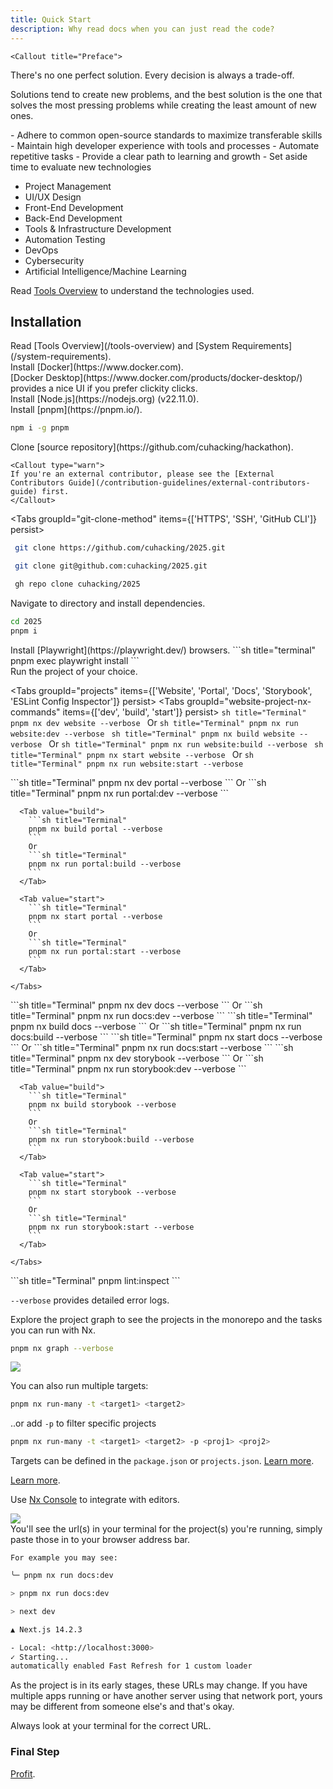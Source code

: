```yaml
---
title: Quick Start
description: Why read docs when you can just read the code?
---
```



    <Callout title="Preface">

There's no one perfect solution. Every decision is always a trade-off.

Solutions tend to create new problems, and the best solution is the one that solves the most pressing problems while creating the least amount of new ones.

<Accordions>
  <Accordion title="What do you strive for?">
- Adhere to common open-source standards to maximize transferable skills
- Maintain high developer experience with tools and processes
- Automate repetitive tasks
- Provide a clear path to learning and growth
- Set aside time to evaluate new technologies

</Accordion>
  <Accordion title="What can I learn by contributing to this project?">

- Project Management
- UI/UX Design
- Front-End Development
- Back-End Development
- Tools & Infrastructure Development
- Automation Testing
- DevOps
- Cybersecurity
- Artificial Intelligence/Machine Learning

Read [Tools Overview](/tools-overview) to understand the technologies used.

</Accordion>
</Accordions>

</Callout>

## Installation

<div className="steps">
  <div className="step">
    Read [Tools Overview](/tools-overview) and [System Requirements](/system-requirements).
  </div>

  <div className="step">
    Install [Docker](https://www.docker.com).
  </div>
  [Docker Desktop](https://www.docker.com/products/docker-desktop/) provides a
  nice UI if you prefer clickity clicks.
  <div className="step">
    Install [Node.js](https://nodejs.org) (v22.11.0).
  </div>
  <div className="step">
    Install [pnpm](https://pnpm.io/).

```sh title="Terminal"
npm i -g pnpm
```

</div>


<div className="step">
Clone [source repository](https://github.com/cuhacking/hackathon).

    <Callout type="warn">
    If you're an external contributor, please see the [External Contributors Guide](/contribution-guidelines/external-contributors-guide) first.
    </Callout>

<Tabs groupId="git-clone-method" items={['HTTPS', 'SSH', 'GitHub CLI']} persist>
  <Tab value="HTTPS">

```sh title="Terminal"
 git clone https://github.com/cuhacking/2025.git
```

</Tab>
<Tab value="SSH">

```sh title="Terminal"
 git clone git@github.com:cuhacking/2025.git
```

</Tab>
<Tab value="GitHub CLI">

```sh title="Terminal"
 gh repo clone cuhacking/2025
```

</Tab>
</Tabs>

  </div>
  <div className="step">
    Navigate to directory and install dependencies.

```sh title="terminal"
cd 2025
pnpm i
```

  </div>

  <div className="step">
    Install [Playwright](https://playwright.dev/) browsers.
    ```sh title="terminal"
    pnpm exec playwright install
    ```
  </div>

  <div className="step">
  Run the project of your choice.

<Tabs groupId="projects" items={['Website', 'Portal', 'Docs', 'Storybook', 'ESLint Config Inspector']} persist>
  <Tab value="Website">
    <Tabs groupId="website-project-nx-commands" items={['dev', 'build', 'start']} persist>
      <Tab value="dev">
        ```sh title="Terminal"
        pnpm nx dev website --verbose
        ```
        Or
        ```sh title="Terminal"
        pnpm nx run website:dev --verbose
        ```
      </Tab>
      <Tab value="build">
        ```sh title="Terminal"
        pnpm nx build website --verbose
        ```
        Or
        ```sh title="Terminal"
        pnpm nx run website:build --verbose
        ```
      </Tab>
      <Tab value="start">
        ```sh title="Terminal"
        pnpm nx start website --verbose
        ```
        Or
        ```sh title="Terminal"
        pnpm nx run website:start --verbose
        ```
      </Tab>
    </Tabs>
  </Tab>

  <Tab value="Portal">
    <Tabs
      groupId="portal-project-nx-commands"
      items={["dev", "build", "start"]}
      persist
    >
      <Tab value="dev">
        ```sh title="Terminal"
        pnpm nx dev portal --verbose
        ```
        Or
        ```sh title="Terminal"
        pnpm nx run portal:dev --verbose
        ```
      </Tab>

      <Tab value="build">
        ```sh title="Terminal"
        pnpm nx build portal --verbose
        ```
        Or
        ```sh title="Terminal"
        pnpm nx run portal:build --verbose
        ```
      </Tab>

      <Tab value="start">
        ```sh title="Terminal"
        pnpm nx start portal --verbose
        ```
        Or
        ```sh title="Terminal"
        pnpm nx run portal:start --verbose
        ```
      </Tab>

    </Tabs>
  </Tab>

  <Tab value="Docs">
    <Tabs groupId="docs-project-nx-commands" items={['dev', 'build', 'start']} persist>
      <Tab value="dev">
        ```sh title="Terminal"
        pnpm nx dev docs --verbose
        ```
        Or
        ```sh title="Terminal"
        pnpm nx run docs:dev --verbose
        ```
      </Tab>
      <Tab value="build">
        ```sh title="Terminal"
        pnpm nx build docs --verbose
        ```
        Or
        ```sh title="Terminal"
        pnpm nx run docs:build --verbose
        ```
      </Tab>
      <Tab value="start">
        ```sh title="Terminal"
        pnpm nx start docs --verbose
        ```
        Or
        ```sh title="Terminal"
        pnpm nx run docs:start --verbose
        ```
      </Tab>
    </Tabs>
  </Tab>

  <Tab value="Storybook">
    <Tabs
      groupId="storybook-project-nx-commands"
      items={["dev", "build", "start"]}
      persist
    >
      <Tab value="dev">
        ```sh title="Terminal"
        pnpm nx dev storybook --verbose
        ```
        Or
        ```sh title="Terminal"
        pnpm nx run storybook:dev --verbose
        ```
      </Tab>

      <Tab value="build">
        ```sh title="Terminal"
        pnpm nx build storybook --verbose
        ```
        Or
        ```sh title="Terminal"
        pnpm nx run storybook:build --verbose
        ```
      </Tab>

      <Tab value="start">
        ```sh title="Terminal"
        pnpm nx start storybook --verbose
        ```
        Or
        ```sh title="Terminal"
        pnpm nx run storybook:start --verbose
        ```
      </Tab>

    </Tabs>
  </Tab>
  <Tab value="ESLint Config Inspector">
        ```sh title="Terminal"
        pnpm lint:inspect
        ```
      </Tab>

</Tabs>

`--verbose` provides detailed error logs.

Explore the project graph to see the projects in the monorepo and the tasks you can run with Nx.

```sh title="Terminal"
pnpm nx graph --verbose
```

<Accordions>
  <Accordion title="What's the general syntax of Nx commands?">
  <img src="https://nx.dev/documentation/shared/images/run-target-syntax.svg" />

You can also run multiple targets:

```sh title="Terminal"
pnpm nx run-many -t <target1> <target2>
```

..or add `-p` to filter specific projects

```sh title="Terminal"
pnpm nx run-many -t <target1> <target2> -p <proj1> <proj2>
```

Targets can be defined in the `package.json` or `projects.json`. [Learn more](https://nx.dev/features/run-tasks).

[Learn more](https://nx.dev/core-features/explore-graph).

Use [Nx Console](https://nx.dev/nx-console) to integrate with editors.

<img src="https://nx.dev/documentation/shared/images/nx-console/nx-console-screenshot.webp" />

</Accordion>
</Accordions>

  </div>
  <div className="step">
You'll see the url(s) in your terminal for the project(s) you're running, simply paste those in to your browser address bar.

    For example you may see:

```sh title="Terminal"
╰─ pnpm nx run docs:dev

> pnpm nx run docs:dev

> next dev

▲ Next.js 14.2.3

- Local: <http://localhost:3000>
✓ Starting...
automatically enabled Fast Refresh for 1 custom loader
```

As the project is in its early stages, these URLs may change. If you have multiple apps running or have another server using that network port, yours may be different from someone else's and that's okay.

Always look at your terminal for the correct URL.

</div>
</div>

### Final Step

[Profit](https://www.youtube.com/watch?v=dQw4w9WgXcQ).
